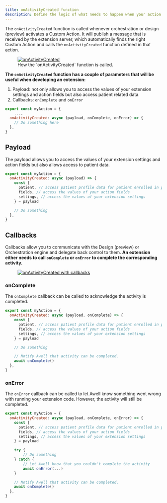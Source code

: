 ```yaml
---
title: onActivityCreated function
description: Define the logic of what needs to happen when your action is activated
---
```


The `onActivityCreated` function is called whenever orchestration or design (preview) activates a Custom Action. It will publish a message that is received by the extension server, which automatically finds the right Custom Action and calls the `onActivityCreated` function defined in that action.

<figure className="w-full flex flex-col justify-center text-center relative my-8">
  <div className="bg-white w-full mx-auto rounded-md dark:p-4 mx-auto">
    <a
      href="https://res.cloudinary.com/da7x4rzl4/image/upload/v1678709334/Developer%20portal/onActivityCreated.png"
      target="_blank"
      title="onActivityCreated"
    >
      <img
        src="https://res.cloudinary.com/da7x4rzl4/image/upload/v1678709334/Developer%20portal/onActivityCreated.png"
        alt="onActivityCreated"
      />
    </a>
  </div>
  <figcaption className="dark:text-slate-400 pt-4">
    How the `onActivityCreated` function is called.
  </figcaption>
</figure>

**The `onActivityCreated` function has a couple of parameters that will be useful when developing an extension:**

1. Payload: not only allows you to access the values of your extension settings and action fields but also access patient related data.
2. Callbacks: `onComplete` and `onError`

```javascript
export const myAction = {
    ...,
  onActivityCreated: async (payload, onComplete, onError) => {
    // Do something here
  },
}
```

## Payload

The payload allows you to access the values of your extension settings and action fields but also allows access to patient data.

```javascript
export const myAction = {
  onActivityCreated: async (payload) => {
    const {
      patient, // access patient profile data for patient enrolled in pathway the activity is related to
      fields, // access the values of your action fields
      settings, // access the values of your extension settings
    } = payload

    // Do something
  },
}
```

## Callbacks

Callbacks allow you to communicate with the Design (preview) or Orchestration engine and delegate back control to them. **An extension either needs to call `onComplete` or `onError` to complete the corresponding activity.**

<figure className="w-full flex flex-col justify-center text-center relative">
  <div className="bg-white w-full mx-auto rounded-md dark:p-4 mx-auto">
    <a
      href="https://res.cloudinary.com/da7x4rzl4/image/upload/v1678711700/Developer%20portal/onActivityCreatedWithCallbacks.png"
      target="_blank"
      title="onActivityCreated with callbacks"
    >
      <img
        src="https://res.cloudinary.com/da7x4rzl4/image/upload/v1678711700/Developer%20portal/onActivityCreatedWithCallbacks.png"
        alt="onActivityCreated with callbacks"
      />
    </a>
  </div>
</figure>

### onComplete

The `onComplete` callback can be called to acknowledge the activity is completed.

```javascript
export const myAction = {
  onActivityCreated: async (payload, onComplete) => {
    const {
      patient, // access patient profile data for patient enrolled in pathway the activity is related to
      fields, // access the values of your action fields
      settings, // access the values of your extension settings
    } = payload

    // Do something

    // Notify Awell that activity can be completed.
    await onComplete()
  },
}
```

### onError

The `onError` callback can be called to let Awell know something went wrong with running your extension code. However, the activity will still be completed.

```javascript
export const myAction = {
  onActivityCreated: async (payload, onComplete, onError) => {
    const {
      patient, // access patient profile data for patient enrolled in pathway the activity is related to
      fields, // access the values of your action fields
      settings, // access the values of your extension settings
    } = payload

    try {
        // Do something
    } catch {
        // Let Awell know that you couldn't complete the activity
        await onError(...)
    }

    // Notify Awell that activity can be completed.
    await onComplete()
  },
}
```
